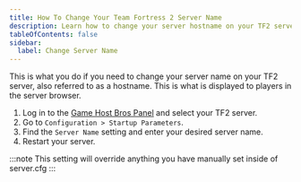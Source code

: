 ```yaml
---
title: How To Change Your Team Fortress 2 Server Name
description: Learn how to change your server hostname on your TF2 server.
tableOfContents: false
sidebar:
  label: Change Server Name
---
```


This is what you do if you need to change your server name on your TF2 server, also referred to as a hostname. This is what is displayed to players in the server browser.
<Steps>
1. Log in to the [Game Host Bros Panel](https://panel.gamehostbros.com) and select your TF2 server.
2. Go to `Configuration > Startup Parameters`.
3. Find the `Server Name` setting and enter your desired server name.
4. Restart your server.
</Steps>
:::note
This setting will override anything you have manually set inside of server.cfg
:::